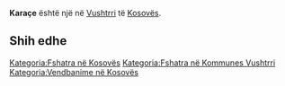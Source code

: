 {{Fshat në 
 | Emri                = Karaçe
 | EmriAlt                = 
 | NAME_SHORT_FORM=      
 | NAME_GENERIC=      
 | NAME_SORT_NAME_RO=      KARACE
 | FULL_NAME_RO = Karaçe
 | FULL_NAME_ND_RO=Karace
 | SORT_NAME_RG=KARACE
 | FULL_NAME_RG=Karaçe
 | FULL_NAME_ND_RG=Karace
 | SRP_NAME_SHORT_FORM=      
 | SRP_NAME_GENERIC=      
 | SRP_NAME_SORT_NAME_RO=      
 | SRP_FULL_NAME_RO = 
 | SRP_FULL_NAME_ND_RO=
 | SRP_SORT_NAME_RG=
 | SRP_FULL_NAME_RG=
 | SRP_FULL_NAME_ND_RG=
 | Emri (Rasa dhanore) = 
 | Figura              = 
 | Shteti              = Kosovo
 | Komuna              = Vushtrri
 | Kodi postar         = 
 | Sipërfaqja          = 

 | Popullsia           = 

 | Regj. i popullsisë  = 
 | Dend. e popullsisë  = 
 | Faqja zyrtare       = 
 <!--- Koordinatat ----> 
 | Gjerësia            = 42.875611
 | Gjatësia            = 20.997293
 | Lartësia            = 
}}
'''Karaçe''' është një [[]] në [[Vushtrri]] të [[Kosovës]].

<!-- == Gjeografia == -->
<!-- == Historia == -->
<!-- == Demografia == -->
== Shih edhe ==
{{Komuna Vushtrri}}
{{Kosovo-Administrata-Cung}}

[[Kategoria:Fshatra në Kosovës]]
[[Kategoria:Fshatra në Kommunes Vushtrri]]
[[Kategoria:Vendbanime në Kosovës]]